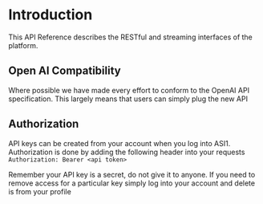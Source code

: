 

# Introduction

This API Reference describes the RESTful and streaming interfaces of the platform.

## Open AI Compatibility

Where possible we have made every effort to conform to the OpenAI API specification. This largely means that users can simply plug the new API

## Authorization

API keys can be created from your account when you log into ASI1. Authorization is done by adding the following header into your requests
`
Authorization: Bearer <api token>
`

<Callout type="info" emoji="ℹ️">
 Remember your API key is a secret, do not give it to anyone. If you need to remove access for a particular key simply log into your account and delete is from your profile
</Callout>
